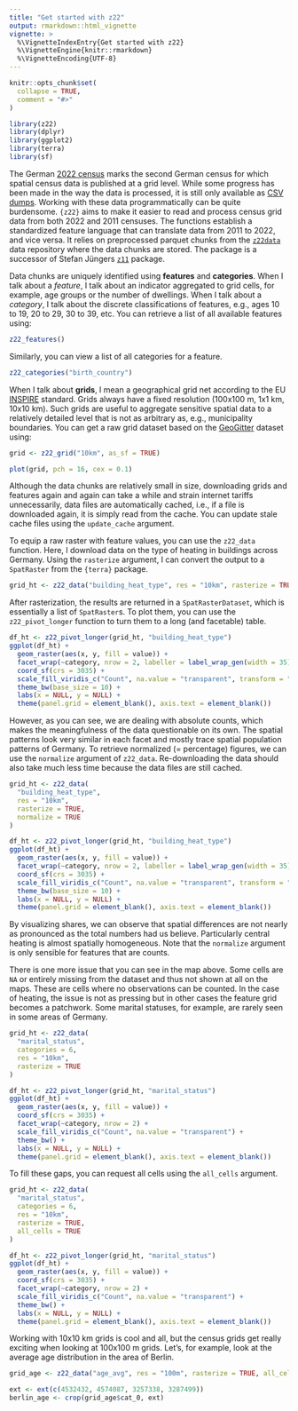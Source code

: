 ```yaml
---
title: "Get started with z22"
output: rmarkdown::html_vignette
vignette: >
  %\VignetteIndexEntry{Get started with z22}
  %\VignetteEngine{knitr::rmarkdown}
  %\VignetteEncoding{UTF-8}
---
```


```r
knitr::opts_chunk$set(
  collapse = TRUE,
  comment = "#>"
)
```

```r
library(z22)
library(dplyr)
library(ggplot2)
library(terra)
library(sf)
```

The German [2022 census](https://www.zensus2022.de/) marks the second German census for which spatial census data is published at a grid level. While some progress has been made in the way the data is processed, it is still only available as [CSV dumps](https://www.zensus2022.de/EN/Census_results/). Working with these data programmatically can be quite burdensome. `{z22}` aims to make it easier to read and process census grid data from both 2022 and 2011 censuses. The functions establish a standardized feature language that can translate data from 2011 to 2022, and vice versa. It relies on preprocessed parquet chunks from the [`z22data`](https://github.com/JsLth/z22data/) data repository where the data chunks are stored. The package is a successor of Stefan Jüngers [`z11`](https://stefanjuenger.github.io/z11/) package.

Data chunks are uniquely identified using **features** and **categories**. When I talk about a _feature_, I talk about an indicator aggregated to grid cells, for example, age groups or the number of dwellings. When I talk about a _category_, I talk about the discrete classifications of features, e.g., ages 10 to 19, 20 to 29, 30 to 39, etc. You can retrieve a list of all available features using:

```r
z22_features()
```

Similarly, you can view a list of all categories for a feature.

```r
z22_categories("birth_country")
```

When I talk about **grids**, I mean a geographical grid net according to the EU [INSPIRE](https://inspire.ec.europa.eu/theme/gg) standard. Grids always have a fixed resolution (100x100 m, 1x1 km, 10x10 km). Such grids are useful to aggregate sensitive spatial data to a relatively detailed level that is not as arbitrary as, e.g., municipality boundaries. You can get a raw grid dataset based on the [GeoGitter](https://gdz.bkg.bund.de/index.php/default/inspire/sonstige-inspire-themen/geographische-gitter-fur-deutschland-in-lambert-projektion-geogitter-inspire.html) dataset using:

```r
grid <- z22_grid("10km", as_sf = TRUE)
```

```r
plot(grid, pch = 16, cex = 0.1)
```

Although the data chunks are relatively small in size, downloading grids and features again and again can take a while and strain internet tariffs unnecessarily, data files are automatically cached, i.e., if a file is downloaded again, it is simply read from the cache. You can update stale cache files using the `update_cache` argument.

To equip a raw raster with feature values, you can use the `z22_data` function. Here, I download data on the type of heating in buildings across Germany. Using the `rasterize` argument, I can convert the output to a `SpatRaster` from the `{terra}` package.

```r
grid_ht <- z22_data("building_heat_type", res = "10km", rasterize = TRUE)
```

After rasterization, the results are returned in a `SpatRasterDataset`, which is essentially a list of `SpatRaster`s. To plot them, you can use the `z22_pivot_longer` function to turn them to a long (and facetable) table.

```r
df_ht <- z22_pivot_longer(grid_ht, "building_heat_type")
ggplot(df_ht) +
  geom_raster(aes(x, y, fill = value)) +
  facet_wrap(~category, nrow = 2, labeller = label_wrap_gen(width = 35)) +
  coord_sf(crs = 3035) + 
  scale_fill_viridis_c("Count", na.value = "transparent", transform = "log2") +
  theme_bw(base_size = 10) +
  labs(x = NULL, y = NULL) +
  theme(panel.grid = element_blank(), axis.text = element_blank())
```

However, as you can see, we are dealing with absolute counts, which makes the meaningfulness of the data questionable on its own. The spatial patterns look very similar in each facet and mostly trace spatial population patterns of Germany. To retrieve normalized (= percentage) figures, we can use the `normalize` argument of `z22_data`. Re-downloading the data should also take much less time because the data files are still cached.

```r
grid_ht <- z22_data(
  "building_heat_type",
  res = "10km",
  rasterize = TRUE,
  normalize = TRUE
)
```

```r
df_ht <- z22_pivot_longer(grid_ht, "building_heat_type")
ggplot(df_ht) +
  geom_raster(aes(x, y, fill = value)) +
  facet_wrap(~category, nrow = 2, labeller = label_wrap_gen(width = 35)) +
  coord_sf(crs = 3035) + 
  scale_fill_viridis_c("Count", na.value = "transparent", transform = "log2") +
  theme_bw(base_size = 10) +
  labs(x = NULL, y = NULL) +
  theme(panel.grid = element_blank(), axis.text = element_blank())
```


By visualizing shares, we can observe that spatial differences are not nearly as pronounced as the total numbers had us believe. Particularly central heating is almost spatially homogeneous. Note that the `normalize` argument is only sensible for features that are counts.

There is one more issue that you can see in the map above. Some cells are `NA` or entirely missing from the dataset and thus not shown at all on the maps. These are cells where no observations can be counted. In the case of heating, the issue is not as pressing but in other cases the feature grid becomes a patchwork. Some marital statuses, for example, are rarely seen in some areas of Germany.

```r
grid_ht <- z22_data(
  "marital_status",
  categories = 6,
  res = "10km",
  rasterize = TRUE
)
```


```r
df_ht <- z22_pivot_longer(grid_ht, "marital_status")
ggplot(df_ht) +
  geom_raster(aes(x, y, fill = value)) +
  coord_sf(crs = 3035) + 
  facet_wrap(~category, nrow = 2) +
  scale_fill_viridis_c("Count", na.value = "transparent") +
  theme_bw() +
  labs(x = NULL, y = NULL) +
  theme(panel.grid = element_blank(), axis.text = element_blank())
```

To fill these gaps, you can request all cells using the `all_cells` argument.

```r
grid_ht <- z22_data(
  "marital_status",
  categories = 6,
  res = "10km",
  rasterize = TRUE,
  all_cells = TRUE
)
```

```r
df_ht <- z22_pivot_longer(grid_ht, "marital_status")
ggplot(df_ht) +
  geom_raster(aes(x, y, fill = value)) +
  coord_sf(crs = 3035) + 
  facet_wrap(~category, nrow = 2) +
  scale_fill_viridis_c("Count", na.value = "transparent") +
  theme_bw() +
  labs(x = NULL, y = NULL) +
  theme(panel.grid = element_blank(), axis.text = element_blank())
```

Working with 10x10 km grids is cool and all, but the census grids get really exciting when looking at 100x100 m grids. Let's, for example, look at the average age distribution in the area of Berlin.

```r
grid_age <- z22_data("age_avg", res = "100m", rasterize = TRUE, all_cells = TRUE)

ext <- ext(c(4532432, 4574087, 3257338, 3287499))
berlin_age <- crop(grid_age$cat_0, ext)
```

